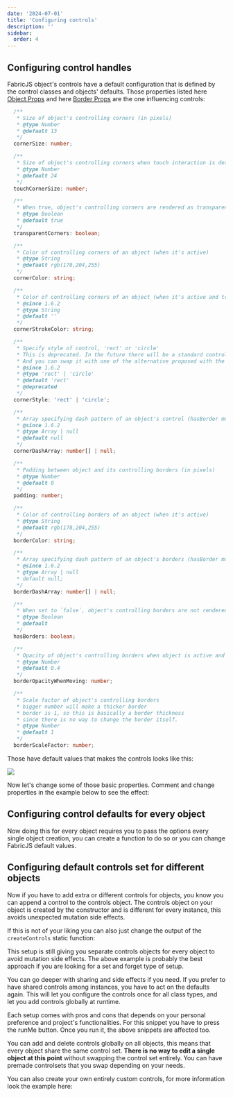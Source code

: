 ```yaml
---
date: '2024-07-01'
title: 'Configuring controls'
description: ''
sidebar:
  order: 4
---
```



## Configuring control handles

FabricJS object's controls have a default configuration that is defined by the control classes and objects' defaults.
Those properties listed here [Object Props](https://github.com/fabricjs/fabric.js/blob/master/src/shapes/Object/types/ObjectProps.ts) and here [Border Props](https://github.com/fabricjs/fabric.js/blob/master/src/shapes/Object/types/BorderProps.ts) are the one influencing controls:

```ts
  /**
   * Size of object's controlling corners (in pixels)
   * @type Number
   * @default 13
   */
  cornerSize: number;

  /**
   * Size of object's controlling corners when touch interaction is detected
   * @type Number
   * @default 24
   */
  touchCornerSize: number;

  /**
   * When true, object's controlling corners are rendered as transparent inside (i.e. stroke instead of fill)
   * @type Boolean
   * @default true
   */
  transparentCorners: boolean;

  /**
   * Color of controlling corners of an object (when it's active)
   * @type String
   * @default rgb(178,204,255)
   */
  cornerColor: string;

  /**
   * Color of controlling corners of an object (when it's active and transparentCorners false)
   * @since 1.6.2
   * @type String
   * @default ''
   */
  cornerStrokeColor: string;

  /**
   * Specify style of control, 'rect' or 'circle'
   * This is deprecated. In the future there will be a standard control render
   * And you can swap it with one of the alternative proposed with the control api
   * @since 1.6.2
   * @type 'rect' | 'circle'
   * @default 'rect'
   * @deprecated
   */
  cornerStyle: 'rect' | 'circle';

  /**
   * Array specifying dash pattern of an object's control (hasBorder must be true)
   * @since 1.6.2
   * @type Array | null
   * @default null
   */
  cornerDashArray: number[] | null;

  /**
   * Padding between object and its controlling borders (in pixels)
   * @type Number
   * @default 0
   */
  padding: number;

  /**
   * Color of controlling borders of an object (when it's active)
   * @type String
   * @default rgb(178,204,255)
   */
  borderColor: string;

  /**
   * Array specifying dash pattern of an object's borders (hasBorder must be true)
   * @since 1.6.2
   * @type Array | null
   * default null;
   */
  borderDashArray: number[] | null;

  /**
   * When set to `false`, object's controlling borders are not rendered
   * @type Boolean
   * @default
   */
  hasBorders: boolean;

  /**
   * Opacity of object's controlling borders when object is active and moving
   * @type Number
   * @default 0.4
   */
  borderOpacityWhenMoving: number;

  /**
   * Scale factor of object's controlling borders
   * bigger number will make a thicker border
   * border is 1, so this is basically a border thickness
   * since there is no way to change the border itself.
   * @type Number
   * @default 1
   */
  borderScaleFactor: number;
```

Those have default values that makes the controls looks like this:

![](/article_assets/default_controls.png)

Now let's change some of those basic properties.
Comment and change properties in the example below to see the effect:

<CodeEditor code={code1} canvasId="c" client:idle canvasDown >
  <canvas  width="400" height="200" id="c"></canvas>
</CodeEditor>

## Configuring control defaults for every object

Now doing this for every object requires you to pass the options every single object creation, you can create a function to do so or you can change FabricJS default values.

<CodeEditor code={code2} canvasId="d" client:idle canvasDown >
  <canvas  width="400" height="200" id="d"></canvas>
</CodeEditor>

## Configuring default controls set for different objects

Now if you have to add extra or different controls for objects, you know you can append a control to the controls object.
The controls object on your object is created by the constructor and is different for every instance, this avoids unexpected mutation side effects.

<CodeEditor code={code3} canvasId="e" client:idle canvasDown >
  <canvas  width="400" height="200" id="e"></canvas>
</CodeEditor>

If this is not of your liking you can also just change the output of the `createControls` static function:

<CodeEditor code={code4} canvasId="f" client:idle canvasDown >
  <canvas  width="400" height="200" id="f"></canvas>
</CodeEditor>

This setup is still giving you separate controls objects for every object to avoid mutation side effects.
The above example is probably the best approach if you are looking for a set and forget type of setup.


You can go deeper with sharing and side effects if you need.
If you prefer to have shared controls among instances, you have to act on the defaults again.
This will let you configure the controls once for all class types, and let you add controls globally at runtime.

Each setup comes with pros and cons that depends on your personal preference and project's functionalities.
For this snippet you have to press the runMe button. Once you run it, the above snippets are affected too.

<CodeEditor code={code5} canvasId="g" client:idle autoRun={false} canvasDown >
  <canvas  width="400" height="200" id="g"></canvas>
</CodeEditor>

You can add and delete controls globally on all objects, this means that every object share the same control set.
**There is no way to edit a single object at this point** without swapping the control set entirely.
You can have premade controlsets that you swap depending on your needs.

You can also create your own entirely custom controls, for more information look the example here:

